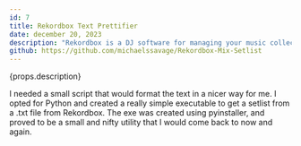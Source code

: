 ---
id: 7
title: Rekordbox Text Prettifier
date: december 20, 2023
description: "Rekordbox is a DJ software for managing your music collection. You can record your mixes in it and then export the tracks that you played. I would upload my mixes to SoundCloud and paste the tracks into the description but the exported .txt file wouldn't be the most neatly formatted."
github: https://github.com/michaelssavage/Rekordbox-Mix-Setlist
---


{props.description}

<Picture src={rekordbox} alt="rekordbox icon" />

I needed a small script that would format the text in a nicer way for me. I opted for Python and created a really simple executable to get a setlist from a .txt file from Rekordbox. The exe was created using pyinstaller, and proved to be a small and nifty utility that I would come back to now and again.
